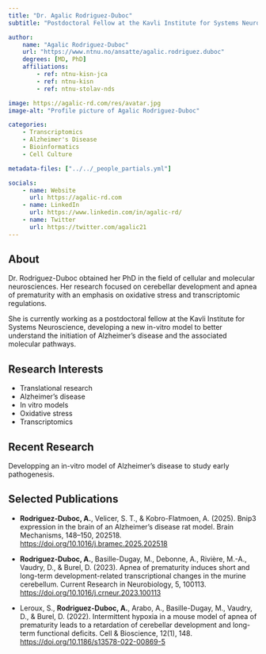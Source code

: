 ```yaml
---
title: "Dr. Agalic Rodriguez-Duboc"
subtitle: "Postdoctoral Fellow at the Kavli Institute for Systems Neuroscience"

author:
    name: "Agalic Rodriguez-Duboc"
    url: "https://www.ntnu.no/ansatte/agalic.rodriguez.duboc"
    degrees: [MD, PhD]
    affiliations:
        - ref: ntnu-kisn-jca
        - ref: ntnu-kisn
        - ref: ntnu-stolav-nds

image: https://agalic-rd.com/res/avatar.jpg
image-alt: "Profile picture of Agalic Rodriguez-Duboc"

categories:
    - Transcriptomics
    - Alzheimer's Disease
    - Bioinformatics
    - Cell Culture

metadata-files: ["../../_people_partials.yml"]

socials:
    - name: Website
      url: https://agalic-rd.com
    - name: LinkedIn
      url: https://www.linkedin.com/in/agalic-rd/
    - name: Twitter
      url: https://twitter.com/agalic21
---
```


## About

Dr. Rodriguez-Duboc obtained her PhD in the field of cellular and molecular neurosciences. Her research focused on cerebellar development and apnea of prematurity with an emphasis on oxidative stress and transcriptomic regulations.

She is currently working as a postdoctoral fellow at the Kavli Institute for Systems Neuroscience, developing a new in-vitro model to better understand the initiation of Alzheimer's disease and the associated molecular pathways.

## Research Interests

- Translational research
- Alzheimer's disease
- In vitro models
- Oxidative stress
- Transcriptomics

## Recent Research

Developping an in-vitro model of Alzheimer's disease to study early pathogenesis.

## Selected Publications

* **Rodriguez-Duboc, A.**, Velicer, S. T., & Kobro-Flatmoen, A. (2025). Bnip3 expression in the brain of an Alzheimer’s disease rat model. Brain Mechanisms, 148–150, 202518. [https://doi.org/10.1016/j.bramec.2025.202518](https://doi.org/10.1016/j.bramec.2025.202518)

* **Rodriguez-Duboc, A.**, Basille-Dugay, M., Debonne, A., Rivière, M.-A., Vaudry, D., & Burel, D. (2023). Apnea of prematurity induces short and long-term development-related transcriptional changes in the murine cerebellum. Current Research in Neurobiology, 5, 100113. [https://doi.org/10.1016/j.crneur.2023.100113](https://doi.org/10.1016/j.crneur.2023.100113)

* Leroux, S., **Rodriguez-Duboc, A.**, Arabo, A., Basille-Dugay, M., Vaudry, D., & Burel, D. (2022). Intermittent hypoxia in a mouse model of apnea of prematurity leads to a retardation of cerebellar development and long-term functional deficits. Cell & Bioscience, 12(1), 148. [https://doi.org/10.1186/s13578-022-00869-5](https://doi.org/10.1186/s13578-022-00869-5)
